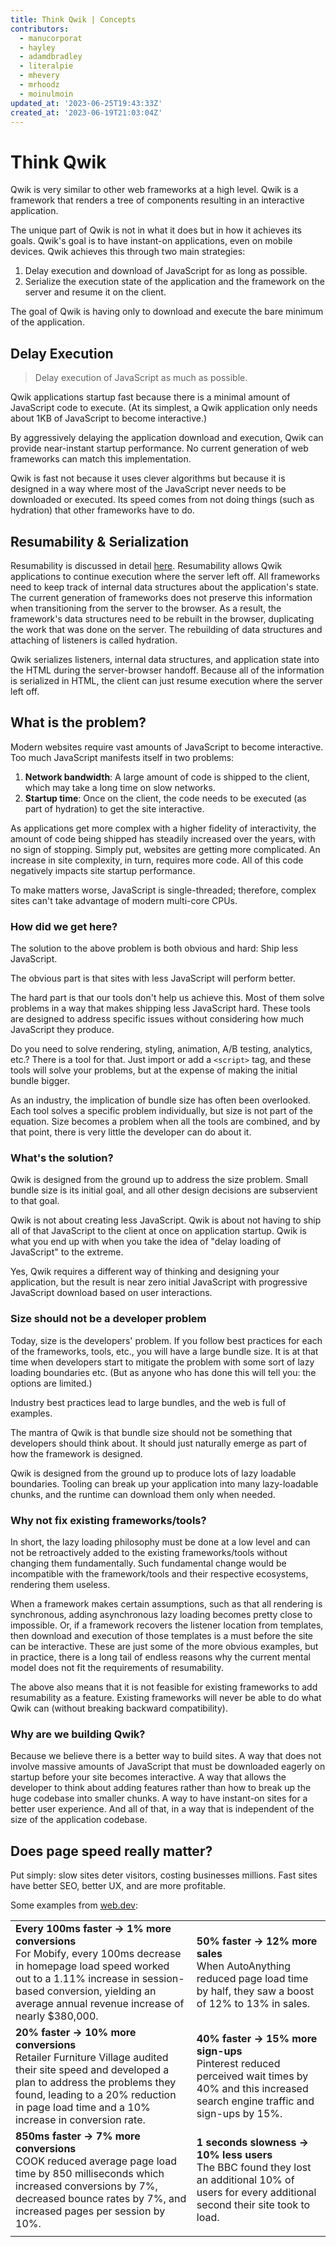 ```yaml
---
title: Think Qwik | Concepts
contributors:
  - manucorporat
  - hayley
  - adamdbradley
  - literalpie
  - mhevery
  - mrhoodz
  - moinulmoin
updated_at: '2023-06-25T19:43:33Z'
created_at: '2023-06-19T21:03:04Z'
---
```


# Think Qwik

Qwik is very similar to other web frameworks at a high level. Qwik is a framework that renders a tree of components resulting in an interactive application.

The unique part of Qwik is not in what it does but in how it achieves its goals. Qwik's goal is to have instant-on applications, even on mobile devices. Qwik achieves this through two main strategies:

1. Delay execution and download of JavaScript for as long as possible.
2. Serialize the execution state of the application and the framework on the server and resume it on the client.

The goal of Qwik is having only to download and execute the bare minimum of the application.

## Delay Execution

> Delay execution of JavaScript as much as possible.

Qwik applications startup fast because there is a minimal amount of JavaScript code to execute. (At its simplest, a Qwik application only needs about 1KB of JavaScript to become interactive.)

By aggressively delaying the application download and execution, Qwik can provide near-instant startup performance. No current generation of web frameworks can match this implementation.

Qwik is fast not because it uses clever algorithms but because it is designed in a way where most of the JavaScript never needs to be downloaded or executed. Its speed comes from not doing things (such as hydration) that other frameworks have to do.

## Resumability & Serialization

Resumability is discussed in detail [here](../resumable/index.mdx). Resumability allows Qwik applications to continue execution where the server left off. All frameworks need to keep track of internal data structures about the application's state. The current generation of frameworks does not preserve this information when transitioning from the server to the browser. As a result, the framework's data structures need to be rebuilt in the browser, duplicating the work that was done on the server. The rebuilding of data structures and attaching of listeners is called hydration.

Qwik serializes listeners, internal data structures, and application state into the HTML during the server-browser handoff. Because all of the information is serialized in HTML, the client can just resume execution where the server left off.

## What is the problem?

Modern websites require vast amounts of JavaScript to become interactive. Too much JavaScript manifests itself in two problems:

1. **Network bandwidth**: A large amount of code is shipped to the client, which may take a long time on slow networks.
2. **Startup time**: Once on the client, the code needs to be executed (as part of hydration) to get the site interactive.

As applications get more complex with a higher fidelity of interactivity, the amount of code being shipped has steadily increased over the years, with no sign of stopping. Simply put, websites are getting more complicated. An increase in site complexity, in turn, requires more code. All of this code negatively impacts site startup performance.

To make matters worse, JavaScript is single-threaded; therefore, complex sites can't take advantage of modern multi-core CPUs.

### How did we get here?

The solution to the above problem is both obvious and hard: Ship less JavaScript.

The obvious part is that sites with less JavaScript will perform better.

The hard part is that our tools don't help us achieve this. Most of them solve problems in a way that makes shipping less JavaScript hard. These tools are designed to address specific issues without considering how much JavaScript they produce.

Do you need to solve rendering, styling, animation, A/B testing, analytics, etc.? There is a tool for that. Just import or add a `<script>` tag, and these tools will solve your problems, but at the expense of making the initial bundle bigger.

As an industry, the implication of bundle size has often been overlooked. Each tool solves a specific problem individually, but size is not part of the equation. Size becomes a problem when all the tools are combined, and by that point, there is very little the developer can do about it.

### What's the solution?

Qwik is designed from the ground up to address the size problem. Small bundle size is its initial goal, and all other design decisions are subservient to that goal.

Qwik is not about creating less JavaScript. Qwik is about not having to ship all of that JavaScript to the client at once on application startup. Qwik is what you end up with when you take the idea of "delay loading of JavaScript" to the extreme.

Yes, Qwik requires a different way of thinking and designing your application, but the result is near zero initial JavaScript with progressive JavaScript download based on user interactions.

### Size should not be a developer problem

Today, size is the developers' problem. If you follow best practices for each of the frameworks, tools, etc., you will have a large bundle size. It is at that time when developers start to mitigate the problem with some sort of lazy loading boundaries etc. (But as anyone who has done this will tell you: the options are limited.)

Industry best practices lead to large bundles, and the web is full of examples.

The mantra of Qwik is that bundle size should not be something that developers should think about. It should just naturally emerge as part of how the framework is designed.

Qwik is designed from the ground up to produce lots of lazy loadable boundaries. Tooling can break up your application into many lazy-loadable chunks, and the runtime can download them only when needed.

### Why not fix existing frameworks/tools?

In short, the lazy loading philosophy must be done at a low level and can not be retroactively added to the existing frameworks/tools without changing them fundamentally. Such fundamental change would be incompatible with the framework/tools and their respective ecosystems, rendering them useless.

When a framework makes certain assumptions, such as that all rendering is synchronous, adding asynchronous lazy loading becomes pretty close to impossible. Or, if a framework recovers the listener location from templates, then download and execution of those templates is a must before the site can be interactive. These are just some of the more obvious examples, but in practice, there is a long tail of endless reasons why the current mental model does not fit the requirements of resumability.

The above also means that it is not feasible for existing frameworks to add resumability as a feature. Existing frameworks will never be able to do what Qwik can (without breaking backward compatibility).

### Why are we building Qwik?

Because we believe there is a better way to build sites. A way that does not involve massive amounts of JavaScript that must be downloaded eagerly on startup before your site becomes interactive. A way that allows the developer to think about adding features rather than how to break up the huge codebase into smaller chunks. A way to have instant-on sites for a better user experience. And all of that, in a way that is independent of the size of the application codebase.

## Does page speed really matter?

Put simply: slow sites deter visitors, costing businesses millions. Fast sites have better SEO, better UX, and are more profitable.

Some examples from [web.dev](https://web.dev/tags/case-study/):

|                                                                                                                                                                                                                                               |                                                                                                                                                        |
| --------------------------------------------------------------------------------------------------------------------------------------------------------------------------------------------------------------------------------------------- | ------------------------------------------------------------------------------------------------------------------------------------------------------ |
| **Every 100ms faster → 1% more conversions** <br /> For Mobify, every 100ms decrease in homepage load speed worked out to a 1.11% increase in session-based conversion, yielding an average annual revenue increase of nearly $380,000.       | **50% faster → 12% more sales** <br /> When AutoAnything reduced page load time by half, they saw a boost of 12% to 13% in sales.                      |
| **20% faster → 10% more conversions** <br /> Retailer Furniture Village audited their site speed and developed a plan to address the problems they found, leading to a 20% reduction in page load time and a 10% increase in conversion rate. | **40% faster → 15% more sign-ups** <br /> Pinterest reduced perceived wait times by 40% and this increased search engine traffic and sign-ups by 15%.  |
| **850ms faster → 7% more conversions** <br /> COOK reduced average page load time by 850 milliseconds which increased conversions by 7%, decreased bounce rates by 7%, and increased pages per session by 10%.                                | **1 seconds slowness → 10% less users** <br /> The BBC found they lost an additional 10% of users for every additional second their site took to load. |
|                                                                                                                                                                                                                                               |                                                                                                                                                        |
